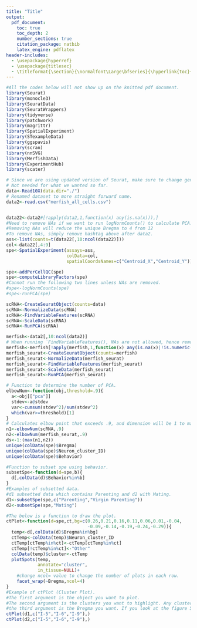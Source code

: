 ```yaml
---
title: "Title"
output:
  pdf_document:
    toc: true
    toc_depth: 2
    number_sections: true
    citation_package: natbib
    latex_engine: pdflatex
header-includes:
  - \usepackage{hyperref}
  - \usepackage{titlesec}
  - \titleformat{\section}{\normalfont\Large\bfseries}{\hyperlink{toc}{\thesection}}{1em}{}
---
```


\newpage

```r
#All the codes below will not show up on the knitted pdf document. 
library(Seurat)
library(monocle3)
library(SeuratData)
library(SeuratWrappers)
library(tidyverse)
library(patchwork)
library(magrittr)
library(SpatialExperiment)
library(STexampleData)
library(ggspavis)
library(scran)
library(nnSVG)
library(MerfishData)
library(ExperimentHub)
library(scater)
```

```r
# Since we are using updated version of Seurat, make sure to change genes.tsv.gz to features.tsv.gz. 
# Not needed for what we wanted so far. 
data<-Read10X(data.dir="./")
# Renamed dataset to more straight forward name. 
data2<-read.csv("merfish_all_cells.csv")


data22<-data2#[!apply(data2,1,function(x) any(is.na(x))),]
#Need to remove NAs if we want to run logNormCounts() to calculate PCA. Otherwise, not needed.
#Removing NAs will reduce the unique Bregma to 4 from 12
#To remove NAs, simply remove hashtag above after data2. 
ass<-list(counts=t(data22[,10:ncol(data22)]))
col<-data22[,4:9]
spe<-SpatialExperiment(assays=ass,
                       colData=col,
                       spatialCoordsNames=c("Centroid_X","Centroid_Y"))
```

```r
spe<-addPerCellQC(spe)
spe<-computeLibraryFactors(spe)
#Cannot run the following two lines unless NAs are removed. 
#spe<-logNormCounts(spe)
#spe<-runPCA(spe)

scRNA<-CreateSeuratObject(counts=data)
scRNA<-NormalizeData(scRNA)
scRNA<-FindVariableFeatures(scRNA)
scRNA<-ScaleData(scRNA)
scRNA<-RunPCA(scRNA)

merfish<-data2[,10:ncol(data2)]
# When running `FindVariableFeatures(), NAs are not allowed, hence removed. 
merfish<-merfish[!apply(merfish,1,function(x) any(is.na(x)|!is.numeric(x))),]
merfish_seurat<-CreateSeuratObject(counts=merfish)
merfish_seurat<-NormalizeData(merfish_seurat)
merfish_seurat<-FindVariableFeatures(merfish_seurat)
merfish_seurat<-ScaleData(merfish_seurat)
merfish_seurat<-RunPCA(merfish_seurat)

# Function to determine the number of PCA. 
elbowNum<-function(obj,threshold=.9){
  a<-obj[["pca"]]
  stdev<-a@stdev
  var<-cumsum(stdev^2)/sum(stdev^2)
  which(var>=threshold)[1]
}
# Calculates elbow point that exceeds .9, and dimension will be 1 to maximum of two seurat objects. 
n1<-elbowNum(scRNA,.9)
n2<-elbowNum(merfish_seurat,.9)
ds<-1:(max(n1,n2))
unique(colData(spe)$Bregma)
unique(colData(spe)$Neuron_cluster_ID)
unique(colData(spe)$Behavior)
```


```r
#Function to subset spe using behavior. 
subsetSpe<-function(d=spe,b){
  d[,colData(d)$Behavior%in%b]
}
#Examples of subsetted data. 
#d1 subsetted data which contains Parenting and d2 with Mating. 
d1<-subsetSpe(spe,c("Parenting","Virgin Parenting"))
d2<-subsetSpe(spe,"Mating")

#The below is a function to draw the plot. 
ctPlot<-function(d=spe,ct,bg=c(0.26,0.21,0.16,0.11,0.06,0.01,-0.04,
                               -0.09,-0.14,-0.19,-0.24,-0.29)){
  temp<-d[,colData(d)$Bregma%in%bg]
  ctTemp<-colData(temp)$Neuron_cluster_ID
  ctTemp[ctTemp%in%ct]<-ctTemp[ctTemp%in%ct]
  ctTemp[!ctTemp%in%ct]<-"Other"
  colData(temp)$cluster<-ctTemp
  plotSpots(temp,
            annotate="cluster",
            in_tissue=NULL)+
    #change ncol= value to change the number of plots in each row.
    facet_wrap(~Bregma,ncol=4)
}
#Example of ctPlot (Cluster Plot).
#The first argument is the object you want to plot. 
#The second argument is the clusters you want to highlight. Any clusters that is not in the list will be named as "Other"
#the third argument is the Bregma you want. If you look at the figure 5, I can make a rough guess that since 0.26 means 0 micrometer, .12 unit decrease means 100 micrometer increase. You can choose which ones you want. If you do not want to bother, leave it blank. 
ctPlot(d1,c("I-5","I-6","I-9"),)
ctPlot(d2,c("I-5","I-6","I-9"),)
```




